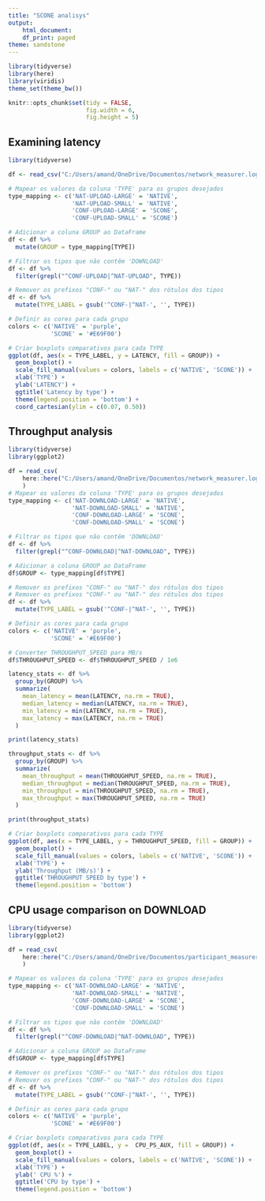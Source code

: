 ```yaml
---
title: "SCONE analisys"
output:
    html_document:
    df_print: paged
theme: sandstone
---
```


```r
library(tidyverse)
library(here)
library(viridis)
theme_set(theme_bw())

knitr::opts_chunk$set(tidy = FALSE,
                      fig.width = 6,
                      fig.height = 5)
```

## Examining latency

```r
library(tidyverse)

df <- read_csv("C:/Users/amand/OneDrive/Documentos/network_measurer.log")

# Mapear os valores da coluna 'TYPE' para os grupos desejados
type_mapping <- c('NAT-UPLOAD-LARGE' = 'NATIVE',
                  'NAT-UPLOAD-SMALL' = 'NATIVE',
                  'CONF-UPLOAD-LARGE' = 'SCONE',
                  'CONF-UPLOAD-SMALL' = 'SCONE')

# Adicionar a coluna GROUP ao DataFrame
df <- df %>%
  mutate(GROUP = type_mapping[TYPE])

# Filtrar os tipos que não contêm 'DOWNLOAD'
df <- df %>%
  filter(grepl("^CONF-UPLOAD|^NAT-UPLOAD", TYPE))

# Remover os prefixos "CONF-" ou "NAT-" dos rótulos dos tipos
df <- df %>%
  mutate(TYPE_LABEL = gsub('^CONF-|^NAT-', '', TYPE))

# Definir as cores para cada grupo
colors <- c('NATIVE' = 'purple',
            'SCONE' = '#E69F00')

# Criar boxplots comparativos para cada TYPE
ggplot(df, aes(x = TYPE_LABEL, y = LATENCY, fill = GROUP)) +
  geom_boxplot() +
  scale_fill_manual(values = colors, labels = c('NATIVE', 'SCONE')) +
  xlab('TYPE') +
  ylab('LATENCY') +
  ggtitle('Latency by type') +
  theme(legend.position = 'bottom') +
  coord_cartesian(ylim = c(0.07, 0.50))


```


## Throughput analysis


```r
library(tidyverse)
library(ggplot2)

df = read_csv(
    here::here("C:/Users/amand/OneDrive/Documentos/network_measurer.log"),
    )
# Mapear os valores da coluna 'TYPE' para os grupos desejados
type_mapping <- c('NAT-DOWNLOAD-LARGE' = 'NATIVE',
                  'NAT-DOWNLOAD-SMALL' = 'NATIVE',
                  'CONF-DOWNLOAD-LARGE' = 'SCONE',
                  'CONF-DOWNLOAD-SMALL' = 'SCONE')

# Filtrar os tipos que não contêm 'DOWNLOAD'
df <- df %>%
  filter(grepl("^CONF-DOWNLOAD|^NAT-DOWNLOAD", TYPE))

# Adicionar a coluna GROUP ao DataFrame
df$GROUP <- type_mapping[df$TYPE]

# Remover os prefixos "CONF-" ou "NAT-" dos rótulos dos tipos
# Remover os prefixos "CONF-" ou "NAT-" dos rótulos dos tipos
df <- df %>%
  mutate(TYPE_LABEL = gsub('^CONF-|^NAT-', '', TYPE))

# Definir as cores para cada grupo
colors <- c('NATIVE' = 'purple',
            'SCONE' = '#E69F00')

# Converter THROUGHPUT_SPEED para MB/s
df$THROUGHPUT_SPEED <- df$THROUGHPUT_SPEED / 1e6

latency_stats <- df %>%
  group_by(GROUP) %>%
  summarize(
    mean_latency = mean(LATENCY, na.rm = TRUE),
    median_latency = median(LATENCY, na.rm = TRUE),
    min_latency = min(LATENCY, na.rm = TRUE),
    max_latency = max(LATENCY, na.rm = TRUE)
  )

print(latency_stats)

throughput_stats <- df %>%
  group_by(GROUP) %>%
  summarize(
    mean_throughput = mean(THROUGHPUT_SPEED, na.rm = TRUE),
    median_throughput = median(THROUGHPUT_SPEED, na.rm = TRUE),
    min_throughput = min(THROUGHPUT_SPEED, na.rm = TRUE),
    max_throughput = max(THROUGHPUT_SPEED, na.rm = TRUE)
  )

print(throughput_stats)

# Criar boxplots comparativos para cada TYPE
ggplot(df, aes(x = TYPE_LABEL, y = THROUGHPUT_SPEED, fill = GROUP)) +
  geom_boxplot() +
  scale_fill_manual(values = colors, labels = c('NATIVE', 'SCONE')) +
  xlab('TYPE') +
  ylab('Throughput (MB/s)') +
  ggtitle('THROUGHPUT SPEED by type') +
  theme(legend.position = 'bottom')
```

## CPU usage comparison on DOWNLOAD

```r
library(tidyverse)
library(ggplot2)

df = read_csv(
    here::here("C:/Users/amand/OneDrive/Documentos/participant_measurer.log"),
    )

# Mapear os valores da coluna 'TYPE' para os grupos desejados
type_mapping <- c('NAT-DOWNLOAD-LARGE' = 'NATIVE',
                  'NAT-DOWNLOAD-SMALL' = 'NATIVE',
                  'CONF-DOWNLOAD-LARGE' = 'SCONE',
                  'CONF-DOWNLOAD-SMALL' = 'SCONE')

# Filtrar os tipos que não contêm 'DOWNLOAD'
df <- df %>%
  filter(grepl("^CONF-DOWNLOAD|^NAT-DOWNLOAD", TYPE))

# Adicionar a coluna GROUP ao DataFrame
df$GROUP <- type_mapping[df$TYPE]

# Remover os prefixos "CONF-" ou "NAT-" dos rótulos dos tipos
# Remover os prefixos "CONF-" ou "NAT-" dos rótulos dos tipos
df <- df %>%
  mutate(TYPE_LABEL = gsub('^CONF-|^NAT-', '', TYPE))

# Definir as cores para cada grupo
colors <- c('NATIVE' = 'purple',
            'SCONE' = '#E69F00')

# Criar boxplots comparativos para cada TYPE
ggplot(df, aes(x = TYPE_LABEL, y =  CPU_PS_AUX, fill = GROUP)) +
  geom_boxplot() +
  scale_fill_manual(values = colors, labels = c('NATIVE', 'SCONE')) +
  xlab('TYPE') +
  ylab(' CPU %') +
  ggtitle('CPU by type') +
  theme(legend.position = 'bottom')

```
